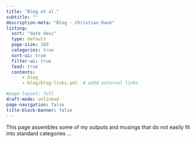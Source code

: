 ```yaml
---
title: "Blog et al."
subtitle: ""
description-meta: "Blog - Christian Rauh"
listing: 
  sort: "date desc"
  type: default
  page-size: 100
  categories: true
  sort-ui: true
  filter-ui: true
  feed: true
  contents: 
      - blog
      - blog/blog-links.yml  # addd external links

#page-layout: full
draft-mode: unlinked
page-navigation: false
title-block-banner: false
---
```

This page assembles some of my outputs and musings that do not easily fit into standard categories ... 
<br>
<br>

:::{#blog}
:::